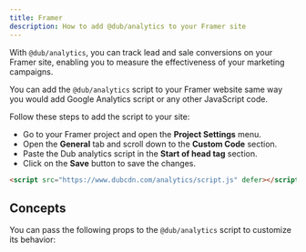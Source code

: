 ```yaml
---
title: Framer
description: How to add @dub/analytics to your Framer site
---
```



With `@dub/analytics`, you can track lead and sale conversions on your Framer site, enabling you to measure the effectiveness of your marketing campaigns.

You can add the `@dub/analytics` script to your Framer website same way you would add Google Analytics script or any other JavaScript code.

Follow these steps to add the script to your site:

- Go to your Framer project and open the **Project Settings** menu.
- Open the **General** tab and scroll down to the **Custom Code** section.
- Paste the Dub analytics script in the **Start of head tag** section.
- Click on the **Save** button to save the changes.

```html
<script src="https://www.dubcdn.com/analytics/script.js" defer></script>
```

<ClientSideClickTrackingAddendum />

<DubClientInstallVerify />

## Concepts

You can pass the following props to the `@dub/analytics` script to customize its behavior:

<DubAnalyticsParams />
